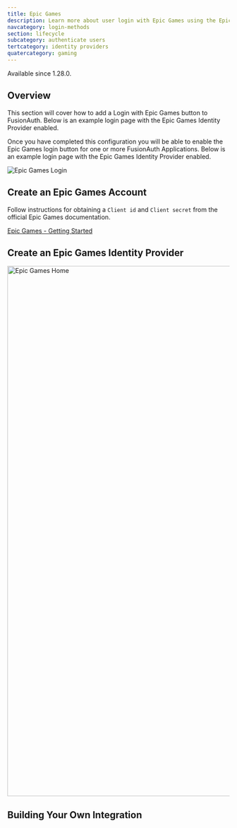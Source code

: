 ```yaml
---
title: Epic Games
description: Learn more about user login with Epic Games using the Epic Games Identity Provider.
navcategory: login-methods
section: lifecycle
subcategory: authenticate users
tertcategory: identity providers
quatercategory: gaming
---
```


<AdvancedEditionBlurb />

<Aside type="version">
Available since 1.28.0.
</Aside>

## Overview

This section will cover how to add a Login with Epic Games button to FusionAuth. Below is an example login page with the Epic Games Identity Provider enabled.

Once you have completed this configuration you will be able to enable the Epic Games login button for one or more FusionAuth Applications. Below is an example login page with the Epic Games Identity Provider enabled.

<img src="/img/docs/lifecycle/authenticate-users/identity-providers/gaming/login-epic.png" alt="Epic Games Login"  role="bottom-cropped" />

## Create an Epic Games Account

Follow instructions for obtaining a `Client id` and `Client secret` from the official Epic Games documentation.

[Epic Games - Getting Started](https://dev.epicgames.com/portal/)

## Create an Epic Games Identity Provider

<IdpApplicationConfiguration identity_provider="Epic Games" />

<img src="/img/docs/lifecycle/authenticate-users/identity-providers/gaming/identity-provider-epic-add.png" alt="Epic Games Home" width="1200" />


<IdpFormFields getStartedHref="https://dev.epicgames.com/portal/" getStartedText="Epic Games - Getting Started" idp="Epic Games" linkingStrategy="Create a pending link" />

## Building Your Own Integration

<LoginApiIntegration apiRef="/docs/apis/identity-providers/epicgames#complete-the-propsidp_display_name-login" />

